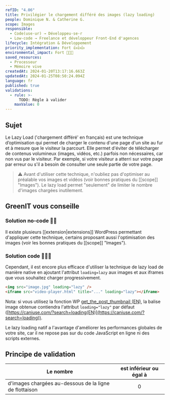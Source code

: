 ```yaml
---
refID: "4.06"
title: Privilégier le chargement différé des images (lazy loading)
people: Dominique N. & Catherine G.
scope: Images
responsible:
  - Code(use·ur) → Développeu·se·r
  - Low-code → Freelance et développeur Front-End d'agences
lifecycle: Intégration & Développement
priority_implementation: Fort 👍👍👍
environmental_impact: Fort 🌱🌱🌱
saved_resources:
  - Processeur
  - Mémoire vive
createdAt: 2024-01-20T13:17:16.663Z
updatedAt: 2024-01-25T08:50:24.094Z
language: fr
published: true
validations:
  - rule: >-
      TODO: Règle à valider
    maxValue: 0
---
```


## Sujet

Le Lazy Load ('chargement différé' en français) est une technique d’optimisation qui permet de charger le contenu d'une page d'un site au fur et à mesure que le visiteur la parcourt. Elle permet d'éviter de télécharger de contenus volumineux (images, vidéos, etc.) parfois non nécessaires, car non vus par le visiteur. Par exemple, si votre visiteur a atterri sur votre page par erreur ou s'il a besoin de consulter une seule partie de votre page.

> ⚠️ Avant d'utiliser cette technique, n'oubliez pas d'optimiser au préalable vos images et vidéos (voir bonnes pratiques du [[scope]] "Images"). Le lazy load permet "seulement" de limiter le nombre d'images chargées inutilement.

## GreenIT vous conseille

### Solution no-code 🌱🌱

Il existe plusieurs [[extension|extensions]] WordPress permettant d'appliquer cette technique, certains proposant aussi l'optimisation des images (voir les bonnes pratiques du [[scope]] "Images").

### Solution code 🌱🌱🌱

Cependant, il est encore plus efficace d'utiliser la technique de lazy load de manière native en ajoutant l'attribut `loading=lazy` aux images et aux iframes que vous souhaitez charger progressivement.

```html
<img src="image.jpg" loading="lazy" />
<iframe src="video-player.html" title="..." loading="lazy"></iframe>
```

Nota: si vous utilisez la fonction WP [get_the_post_thumbnail (EN)](https://developer.wordpress.org/reference/functions/get_the_post_thumbnail/), la balise image obtenue contiendra l'attribut `loading="lazy"` par défaut ([https://caniuse.com/?search=loading(EN)](https://caniuse.com/?search=loading)).

Le lazy loading natif a l'avantage d'améliorer les performances globales de votre site, car il ne repose pas sur du code JavaScript en ligne ni des scripts externes.

## Principe de validation

| Le nombre                                              | est inférieur ou égal à |
| ------------------------------------------------------ | :---------------------: |
| d'images chargées au-dessous de la ligne de flottaison |            0            |
